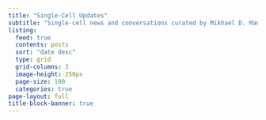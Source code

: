 ---
title: "Single-Cell Updates"
subtitle: "Single-cell news and conversations curated by Mikhael D. Manurung"
listing:
  feed: true
  contents: posts
  sort: "date desc"
  type: grid
  grid-columns: 3
  image-height: 250px
  page-size: 100
  categories: true
page-layout: full
title-block-banner: true
---
